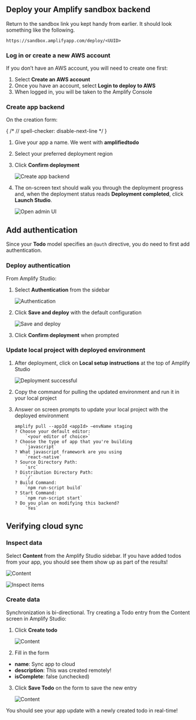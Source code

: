 ## Deploy your Amplify sandbox backend

Return to the sandbox link you kept handy from earlier. It should look something like the following.

```
https://sandbox.amplifyapp.com/deploy/<UUID>
```

### Log in or create a new AWS account

If you don’t have an AWS account, you will need to create one first:

1. Select **Create an AWS account**
2. Once you have an account, select **Login to deploy to AWS**
3. When logged in, you will be taken to the Amplify Console

### Create app backend

On the creation form:

{ /* // spell-checker: disable-next-line */ }

1. Give your app a name. We went with **amplifiedtodo**
2. Select your preferred deployment region
3. Click **Confirm deployment**

   ![Create app backend](/images/lib/getting-started/reactnative/connect-to-cloud-create-app-backend.png)

4. The on-screen text should walk you through the deployment progress and, when the deployment status reads **Deployment completed**, click **Launch Studio**.

   ![Open admin UI](/images/lib/getting-started/reactnative/connect-to-cloud-open-amplify-studio.png)

## Add authentication

Since your **Todo** model specifies an `@auth` directive, you do need to first add authentication.

### Deploy authentication

From Amplify Studio:

1. Select **Authentication** from the sidebar

   ![Authentication](/images/lib/getting-started/flutter/add-api-add-authentication-sidebar.png)

2. Click **Save and deploy** with the default configuration

   ![Save and deploy](/images/lib/getting-started/flutter/add-api-add-authentication-deploy.png)

3. Click **Confirm deployment** when prompted

### Update local project with deployed environment

1. After deployment, click on **Local setup instructions** at the top of Amplify Studio

   ![Deployment successful](/images/lib/getting-started/reactnative/local-setup-instructions.png)

2. Copy the command for pulling the updated environment and run it in your local project
3. Answer on screen prompts to update your local project with the deployed environment

   ```
   amplify pull --appId <appId> —envName staging
   ? Choose your default editor:
       `<your editor of choice>`
   ? Choose the type of app that you're building
       `javascript`
   ? What javascript framework are you using
       `react-native`
   ? Source Directory Path:
       `src`
   ? Distribution Directory Path:
       `/`
   ? Build Command:
       `npm run-script build`
   ? Start Command:
       `npm run-script start`
   ? Do you plan on modifying this backend?
       `Yes`
   ```

## Verifying cloud sync

### Inspect data

Select **Content** from the Amplify Studio sidebar. If you have added todos from your app, you should see them show up as part of the results!

![Content](/images/lib/getting-started/reactnative/add-api-verify-sync-sidebar.png)

![Inspect items](/images/lib/getting-started/reactnative/add-api-verify-sync-inspect-items.png)

### Create data

Synchronization is bi-directional. Try creating a Todo entry from the Content screen in Amplify Studio:

1. Click **Create todo**

   ![Content](/images/lib/getting-started/reactnative/add-api-verify-sync-create-todo.png)

2. Fill in the form

- **name**: Sync app to cloud
- **description**: This was created remotely!
- **isComplete**: false (unchecked)

3. Click **Save Todo** on the form to save the new entry

   ![Content](/images/lib/getting-started/reactnative/add-api-verify-sync-save-todo.png)

You should see your app update with a newly created todo in real-time!
